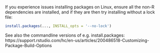 If you experience issues installing packages on Linux, ensure all the non-R
dependencies are installed, and if they are then try installing without a lock
file:
```r
install.packages(..., INSTALL_opts = '--no-lock')
```
See also the commandline versions of e.g. install.packages:
https://support.rstudio.com/hc/en-us/articles/200486518-Customizing-Package-Build-Options

